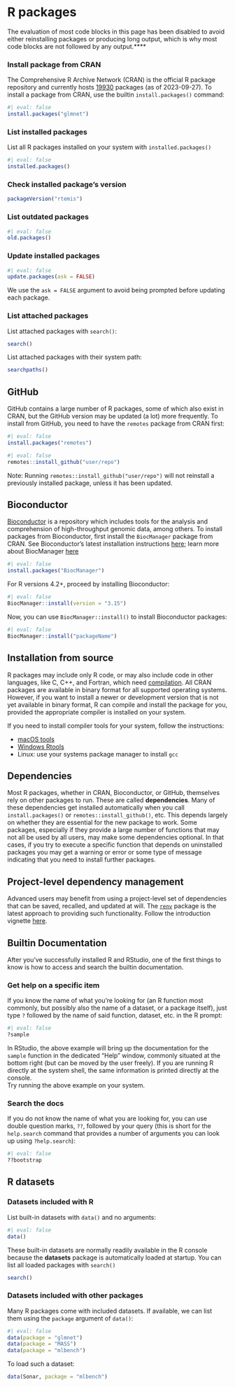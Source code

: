 # R packages

:::::: {.callout-note}
The evaluation of most code blocks in this page has been disabled to avoid either 
reinstalling packages or producing long output, which is why most code blocks
are not followed by any output.****
:::

### Install package from CRAN

The Comprehensive R Archive Network (CRAN) is the official R package repository 
and currently hosts [19930](https://cran.r-project.org/web/packages/index.html) packages (as of 2023-09-27). To install a package 
from CRAN, use the builtin `install.packages()` command:

```r
#| eval: false
install.packages("glmnet")
```

### List installed packages

List all R packages installed on your system with `installed.packages()`

```r
#| eval: false
installed.packages()
```

### Check installed package's version

```r
packageVersion("rtemis")
```

### List outdated packages

```r
#| eval: false
old.packages()
```

### Update installed packages

```r
#| eval: false
update.packages(ask = FALSE)
```

:::::: {.callout-tip}
We use the `ask = FALSE` argument to avoid being prompted before updating each package.
:::

### List **attached** packages

List attached packages with `search()`:

```r
search()
```

List attached packages with their system path:

```r
searchpaths()
```

## GitHub

GitHub contains a large number of R packages, some of which also exist in CRAN, 
but the GitHub version may be updated (a lot) more frequently. To install from 
GitHub, you need to have the `remotes` package from CRAN first:

```r
#| eval: false
install.packages("remotes")
```

```r
#| eval: false
remotes::install_github("user/repo")
```

Note: Running `remotes::install_github("user/repo")` will not reinstall a 
previously installed package, unless it has been updated.

## Bioconductor

[Bioconductor](https://www.bioconductor.org/) is a repository which includes 
tools for the analysis and comprehension of high-throughput genomic data, among 
others. To install packages from Bioconductor, first install the `BiocManager` 
package from CRAN. See Bioconductor's latest installation instructions 
[here](https://bioconductor.org/install/); learn more about BiocManager
[here](https://cran.r-project.org/web/packages/BiocManager/vignettes/BiocManager.html)

```r
#| eval: false
install.packages("BiocManager")
```

For R versions 4.2+, proceed by installing Bioconductor:

```r
#| eval: false
BiocManager::install(version = "3.15")
```

Now, you can use `BiocManager::install()` to install Bioconductor packages:

```r
#| eval: false
BiocManager::install("packageName")
```

## Installation from source

R packages may include only R code, or may also include code in other languages,
like C, C++, and Fortran, which need 
[compilation](https://en.wikipedia.org/wiki/Compiler){target="_blank"}. All CRAN packages 
are available in binary format for all supported operating systems. However, if you want 
to install a newer or development version that is not yet available in binary format, R 
can compile and install the package for you, provided the appropriate compiler is
installed on your system.

If you need to install compiler tools for your system, follow the instructions:

- [macOS tools](https://mac.r-project.org/tools/)
- [Windows Rtools](https://cloud.r-project.org/bin/windows/Rtools/)
- Linux: use your systems package manager to install `gcc`

## Dependencies

Most R packages, whether in CRAN, Bioconductor, or GitHub, themselves rely on 
other packages to run. These are called **dependencies**. Many of these 
dependencies get installed automatically when you call `install.packages()` or 
`remotes::install_github()`, etc. This depends largely on whether they are 
essential for the new package to work. Some packages, especially if they 
provide a large number of functions that may not all be used by all users, may 
make some dependencies optional. In that cases, if you try to execute a 
specific function that depends on uninstalled packages you may get a warning or 
error or some type of message indicating that you need to install further 
packages.

## Project-level dependency management

Advanced users may benefit from using a project-level set of dependencies that 
can be saved, recalled, and updated at will. The 
[`renv`](https://github.com/rstudio/renv/) package is the latest approach to 
providing such functionality. Follow the introduction vignette 
[here](https://rstudio.github.io/renv/articles/renv.html).

## Builtin Documentation

After you've successfully installed R and RStudio, one of the first things to 
know is how to access and search the builtin documentation.  

### Get help on a specific item

If you know the name of what you're looking for (an R function most commonly, 
but possibly also the name of a dataset, or a package itself), just type `?` 
followed by the name of said function, dataset, etc. in the R prompt:

```r
#| eval: false
?sample
```

In RStudio, the above example will bring up the documentation for the `sample` 
function in the dedicated "Help" window, commonly situated at the bottom right 
(but can be moved by the user freely). If you are running R directly at the 
system shell, the same information is printed directly at the console.  
Try running the above example on your system.

### Search the docs

If you do not know the name of what you are looking for, you can use double 
question marks, `??`, followed by your query (this is short for the 
`help.search` command that provides a number of arguments you can look up 
using `?help.search`):

```r
#| eval: false
??bootstrap
```

## R datasets

### Datasets included with R

List built-in datasets with `data()` and no arguments:

```r
#| eval: false
data()
```

These built-in datasets are normally readily available in the R console 
because the **datasets** package is automatically loaded at startup. You can 
list all loaded packages with `search()`

```r
search()
```

### Datasets included with other packages

Many R packages come with included datasets. If available, we can list them
using the `package` argument of `data()`:

```r
#| eval: false
data(package = "glmnet")
data(package = "MASS")
data(package = "mlbench")
```

To load such a dataset:

```r
data(Sonar, package = "mlbench")
```
